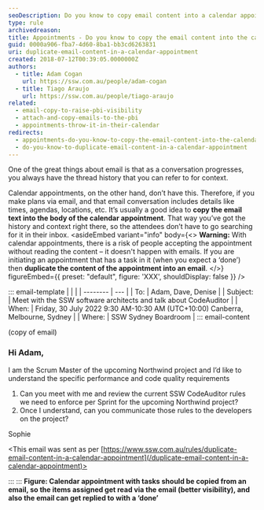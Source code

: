 ```yaml
---
seoDescription: Do you know to copy email content into a calendar appointment? Copying email text into the body of a calendar appointment helps preserve conversation history and context for attendees.
type: rule
archivedreason:
title: Appointments - Do you know to copy the email content into the calendar appointment?
guid: 0000a906-fba7-4d60-8ba1-bb3cd6263831
uri: duplicate-email-content-in-a-calendar-appointment
created: 2018-07-12T00:39:05.0000000Z
authors:
  - title: Adam Cogan
    url: https://ssw.com.au/people/adam-cogan
  - title: Tiago Araujo
    url: https://ssw.com.au/people/tiago-araujo
related:
  - email-copy-to-raise-pbi-visibility
  - attach-and-copy-emails-to-the-pbi
  - appointments-throw-it-in-their-calendar
redirects:
  - appointments-do-you-know-to-copy-the-email-content-into-the-calendar-appointment
  - do-you-know-to-duplicate-email-content-in-a-calendar-appointment
---
```


One of the great things about email is that as a conversation progresses, you always have the thread history that you can refer to for context.

Calendar appointments, on the other hand, don’t have this. Therefore, if you make plans via email, and that email conversation includes details like times, agendas, locations, etc. It’s usually a good idea to **copy the email text into the body of the calendar appointment**. That way you’ve got the history and context right there, so the attendees don’t have to go searching for it in their inbox.
<asideEmbed
  variant="info"
  body={<>
    **Warning:** With calendar appointments, there is a risk of people accepting the appointment without reading the content – it doesn't happen with emails. If you are initiating an appointment that has a task in it (when you expect a ‘done’) then **duplicate the content of the appointment into an email**.
  </>}
  figureEmbed={{
    preset: "default",
    figure: 'XXX',
    shouldDisplay: false
  }}
/>

::: email-template
| | |
| -------- | --- |
| To: | Adam, Dave, Denise |
| Subject: | Meet with the SSW software architects and talk about CodeAuditor |
| When: | Friday, 30 July 2022 9:30 AM-10:30 AM (UTC+10:00) Canberra, Melbourne, Sydney |
| Where: | SSW Sydney Boardroom |
::: email-content

(copy of email)

### Hi Adam,

I am the Scrum Master of the upcoming Northwind project and I’d like to understand the specific performance and code quality requirements

1. Can you meet with me and review the current SSW CodeAuditor rules we need to enforce per Sprint for the upcoming Northwind project?
2. Once I understand, can you communicate those rules to the developers on the project?

Sophie

<This email was sent as per [https://www.ssw.com.au/rules/duplicate-email-content-in-a-calendar-appointment](/duplicate-email-content-in-a-calendar-appointment)>

:::
:::
**Figure: Calendar appointment with tasks should be copied from an email, so the items assigned get read via the email (better visibility), and also the email can get replied to with a ‘done’**